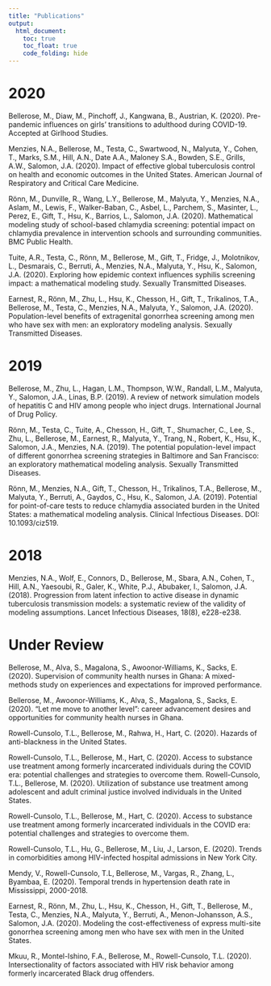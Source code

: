```yaml
---
title: "Publications"
output:
  html_document:
    toc: true
    toc_float: true
    code_folding: hide
---
```


# 2020

Bellerose, M., Diaw, M., Pinchoff, J., Kangwana, B., Austrian, K. (2020). Pre-pandemic influences on girls’ transitions to adulthood during COVID-19. Accepted at Girlhood Studies. 

Menzies, N.A., Bellerose, M., Testa, C., Swartwood, N., Malyuta, Y., Cohen, T., Marks, S.M., Hill, A.N., Date A.A., Maloney S.A., Bowden, S.E., Grills, A.W., Salomon, J.A. (2020). Impact of effective global tuberculosis control on health and economic outcomes in the United States. American Journal of Respiratory and Critical Care Medicine. 

Rönn, M., Dunville, R., Wang, L.Y., Bellerose, M., Malyuta, Y., Menzies, N.A., Aslam, M., Lewis, F., Walker-Baban, C., Asbel, L., Parchem, S., Masinter, L., Perez, E., Gift, T., Hsu, K., Barrios, L., Salomon, J.A. (2020). Mathematical modeling study of school-based chlamydia screening: potential impact on chlamydia prevalence in intervention schools and surrounding communities. BMC Public Health. 

Tuite, A.R., Testa, C., Rönn, M., Bellerose, M., Gift, T., Fridge, J., Molotnikov, L., Desmarais, C., Berruti, A., Menzies, N.A., Malyuta, Y., Hsu, K., Salomon, J.A. (2020). Exploring how epidemic context influences syphilis screening impact: a mathematical modeling study. Sexually Transmitted Diseases.

Earnest, R., Rönn, M., Zhu, L., Hsu, K., Chesson, H., Gift, T., Trikalinos, T.A., Bellerose, M., Testa, C., Menzies, N.A., Malyuta, Y., Salomon, J.A. (2020). Population-level benefits of extragenital gonorrhea screening among men who have sex with men: an exploratory modeling analysis. Sexually Transmitted Diseases. 

# 2019

Bellerose, M., Zhu, L., Hagan, L.M., Thompson, W.W., Randall, L.M., Malyuta, Y., Salomon, J.A., Linas, B.P. (2019). A review of network simulation models of hepatitis C and HIV among people who inject drugs. International Journal of Drug Policy.

Rönn, M., Testa, C., Tuite, A., Chesson, H., Gift, T., Shumacher, C., Lee, S., Zhu, L., Bellerose, M., Earnest, R., Malyuta, Y., Trang, N., Robert, K., Hsu, K., Salomon, J.A., Menzies, N.A. (2019). The potential population-level impact of different gonorrhea screening strategies in Baltimore and San Francisco: an exploratory mathematical modeling analysis. Sexually Transmitted Diseases.

Rönn, M., Menzies, N.A., Gift, T., Chesson, H., Trikalinos, T.A., Bellerose, M., Malyuta, Y., Berruti, A., Gaydos, C., Hsu, K., Salomon, J.A. (2019). Potential for point-of-care tests to reduce chlamydia associated burden in the United States: a mathematical modeling analysis. Clinical Infectious Diseases. DOI: 10.1093/ciz519.

# 2018

Menzies, N.A., Wolf, E., Connors, D., Bellerose, M., Sbara, A.N., Cohen, T., Hill, A.N., Yaesoubi, R., Galer, K., White, P.J., Abubaker, I., Salomon, J.A. (2018). Progression from latent infection to active disease in dynamic tuberculosis transmission models: a systematic review of the validity of modeling assumptions. Lancet Infectious Diseases, 18(8), e228-e238.


# Under Review

Bellerose, M., Alva, S., Magalona, S., Awoonor-Williams, K., Sacks, E. (2020). Supervision of community health nurses in Ghana: A mixed-methods study on experiences and expectations for improved performance. 

Bellerose, M., Awoonor-Williams, K., Alva, S., Magalona, S., Sacks, E. (2020). “Let me move to another level”: career advancement desires and opportunities for community health nurses in Ghana. 

Rowell-Cunsolo, T.L., Bellerose, M., Rahwa, H., Hart, C. (2020). Hazards of anti-blackness in the United States.

Rowell-Cunsolo, T.L., Bellerose, M., Hart, C. (2020). Access to substance use treatment among formerly incarcerated individuals during the COVID era: potential challenges and strategies to overcome them. 
Rowell-Cunsolo, T.L., Bellerose, M. (2020). Utilization of substance use treatment among adolescent and adult criminal justice involved individuals in the United States. 

Rowell-Cunsolo, T.L., Bellerose, M., Hart, C. (2020). Access to substance use treatment among formerly incarcerated individuals in the COVID era: potential challenges and strategies to overcome them. 

Rowell-Cunsolo, T.L., Hu, G., Bellerose, M., Liu, J., Larson, E. (2020). Trends in comorbidities among HIV-infected hospital admissions in New York City. 

Mendy, V., Rowell-Cunsolo, T.L, Bellerose, M., Vargas, R., Zhang, L., Byambaa, E. (2020). Temporal trends in hypertension death rate in Mississippi, 2000-2018. 

Earnest, R., Rönn, M., Zhu, L., Hsu, K., Chesson, H., Gift, T., Bellerose, M., Testa, C., Menzies, N.A., Malyuta, Y., Berruti, A., Menon-Johansson, A.S., Salomon, J.A. (2020). Modeling the cost-effectiveness of express multi-site gonorrhea screening among men who have sex with men in the United States. 

Mkuu, R., Montel-Ishino, F.A., Bellerose, M., Rowell-Cunsolo, T.L. (2020). Intersectionality of factors associated with HIV risk behavior among formerly incarcerated Black drug offenders. 